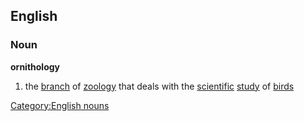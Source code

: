 ==English==
===Noun===
{{wikipedia}}
'''ornithology'''
#the [[branch]] of [[zoology]] that deals with the [[scientific]] [[study]] of [[bird]]s
[[Category:English nouns]]